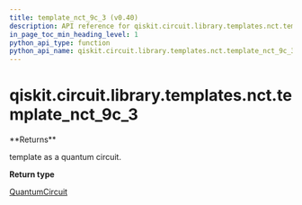 ```yaml
---
title: template_nct_9c_3 (v0.40)
description: API reference for qiskit.circuit.library.templates.nct.template_nct_9c_3 in qiskit v0.40
in_page_toc_min_heading_level: 1
python_api_type: function
python_api_name: qiskit.circuit.library.templates.nct.template_nct_9c_3
---
```


<span id="qiskit-circuit-library-templates-nct-template-nct-9c-3" />

# qiskit.circuit.library.templates.nct.template\_nct\_9c\_3

<Function id="qiskit.circuit.library.templates.nct.template_nct_9c_3" isDedicatedPage={true} github="https://github.com/qiskit/qiskit/tree/stable/0.23/qiskit/circuit/library/templates/nct/template_nct_9c_3.py" signature="template_nct_9c_3()">
  **Returns**

  template as a quantum circuit.

  **Return type**

  [QuantumCircuit](qiskit.circuit.QuantumCircuit "qiskit.circuit.QuantumCircuit")
</Function>

